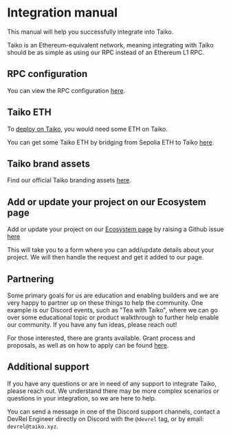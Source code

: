 # Integration manual

This manual will help you successfully integrate into Taiko.

Taiko is an Ethereum-equivalent network, meaning integrating with Taiko should be as simple as using our RPC instead of an Ethereum L1 RPC.

## RPC configuration

You can view the RPC configuration [here](/docs/reference/rpc-configuration).

## Taiko ETH

To [deploy on Taiko](https://taiko.xyz/docs/guides/deploy-a-contract), you would need some ETH on Taiko.

You can get some Taiko ETH by bridging from Sepolia ETH to Taiko [here](https://bridge.jolnir.taiko.xyz/).

## Taiko brand assets

Find our official Taiko branding assets [here](https://github.com/taikoxyz/taiko-mono/tree/main/packages/branding).

## Add or update your project on our Ecosystem page

Add or update your project on our [Ecosystem page](/ecosystem) by raising a Github issue [here](https://github.com/taikoxyz/taiko-mono/issues/new?assignees=&labels=category.enhancement%2Cstatus.needs-triage&projects=&template=add_project.yml)

This will take you to a form where you can add/update details about your project. We will then handle the request and get it added to our page.

## Partnering

Some primary goals for us are education and enabling builders and we are very happy to partner up on these things to help the community. One example is our Discord events, such as "Tea with Taiko", where we can go over some educational topic or product walkthrough to further help enable our community. If you have any fun ideas, please reach out!

For those interested, there are grants available. Grant process and proposals, as well as on how to apply can be found [here](https://app.charmverse.io/taiko/taiko-grants-hq-46355969054903).

## Additional support

If you have any questions or are in need of any support to integrate Taiko, please reach out. We understand there may be more complex scenarios or questions in your integration, so we are here to help.

You can send a message in one of the Discord support channels, contact a DevRel Engineer directly on Discord with the `@devrel` tag, or by email: `devrel@taiko.xyz`.
